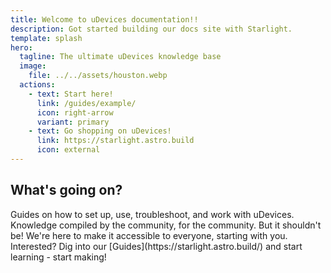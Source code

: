 ```yaml
---
title: Welcome to uDevices documentation!!
description: Got started building our docs site with Starlight.
template: splash
hero:
  tagline: The ultimate uDevices knowledge base
  image:
    file: ../../assets/houston.webp
  actions:
    - text: Start here!
      link: /guides/example/
      icon: right-arrow
      variant: primary
    - text: Go shopping on uDevices!
      link: https://starlight.astro.build
      icon: external
---
```



## What's going on?

<CardGrid stagger>
	<Card title="Learn" icon="pencil">
		Guides on how to set up, use, troubleshoot, and work with uDevices.
	</Card>
	<Card title="Community-based" icon="add-document">
		Knowledge compiled by the community, for the community.
	</Card>
	<Card title="Hardware is hard..." icon="setting">
		But it shouldn't be! We're here to make it accessible to everyone, starting with you.
	</Card>
	<Card title="Start now!" icon="open-book">
		Interested? Dig into our [Guides](https://starlight.astro.build/) and start learning - start making!
	</Card>
</CardGrid>

